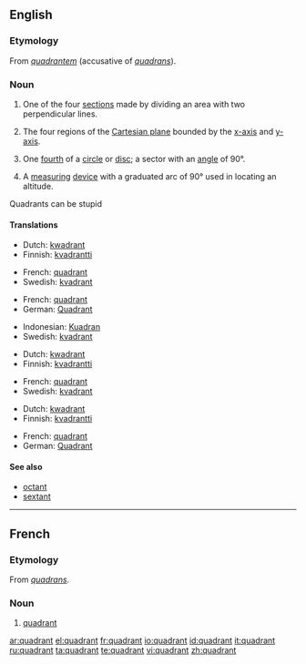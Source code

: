 {{wikipedia}}
==English==

===Etymology===
From {{etyl|la}} ''[[quadrantem]]'' (accusative of ''[[quadrans]]'').

===Noun===
{{en-noun}}

# One of the four [[section]]s made by dividing an area with two perpendicular lines.
# {{mathematics}} The four regions of the [[Cartesian plane]] bounded by the [[x-axis]] and [[y-axis]].
# {{geometry}} One [[fourth]] of a [[circle]] or [[disc]]; a sector with an [[angle]] of 90&deg;.
# {{nautical}} A [[measuring]] [[device]] with a graduated arc of 90&deg; used in locating an altitude.

Quadrants can be stupid
====Translations====
{{trans-top|section}}
* Dutch: [[kwadrant]] {{n}}
* Finnish: [[kvadrantti]]
{{trans-mid}}
* French: [[#French|quadrant]] {{m}}
* Swedish: [[kvadrant]] {{c}}
{{trans-bottom}}

{{trans-top|region of the Cartesian plane}}
* French: [[#French|quadrant]] {{m}}
* German: [[Quadrant]] {{m}}
{{trans-mid}}
* Indonesian: [[Kuadran]] {{n}}
* Swedish: [[kvadrant]] {{c}}
{{trans-bottom}}

{{trans-top|fourth of a circle}}
* Dutch: [[kwadrant]] {{n}}
* Finnish: [[kvadrantti]]
{{trans-mid}}
* French: [[#French|quadrant]] {{m}}
* Swedish: [[kvadrant]] {{c}}
{{trans-bottom}}

{{trans-top|measuring device}}
* Dutch: [[kwadrant]] {{n}}
* Finnish: [[kvadrantti]]
{{trans-mid}}
* French: [[#French|quadrant]] {{m}}
* German: [[Quadrant]] {{m}}
{{trans-bottom}}

====See also====
* [[octant]]
* [[sextant]]

----

==French==

===Etymology===
From {{etyl|la}} ''[[quadrans]]''.

===Noun===
{{fr-noun|m}}

# [[#Noun|quadrant]]

[[ar:quadrant]]
[[el:quadrant]]
[[fr:quadrant]]
[[io:quadrant]]
[[id:quadrant]]
[[it:quadrant]]
[[ru:quadrant]]
[[ta:quadrant]]
[[te:quadrant]]
[[vi:quadrant]]
[[zh:quadrant]]